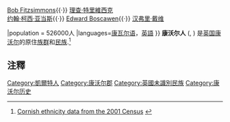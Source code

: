 {{不是|英國人|英格蘭人}}
{{noteTA
|T=zh-cn:康沃尔人; zh-tw:康瓦爾人; zh-hk:康和人;
|1=zh-cn:康沃尔; zh-tw:康瓦爾; zh-hk:康和; 
}}
{{Infobox Ethnic group
|group      = 康沃尔人
|image      = [[File:Famouscornish.jpg|300px]]<br /><div r
style="background-color:#fee8ab"><small>[[Emily_Hobhouse|Emily Hobhouse]]{{·}} [[Bob_Fitzsimmons|Bob Fitzsimmons]]{{·}} [[理查·特里維西克|理查·特里維西克]]<br/>[[约翰·柯西·亚当斯|约翰·柯西·亚当斯]]{{·}} [[Edward_Boscawen|Edward Boscawen]]{{·}} [[汉弗里·戴维|汉弗里·戴维]]</small></div>
|population = 526000人
|languages=[[康瓦尔语|康瓦尔语]]，[[英語|英語]]
}}
'''康沃尔人''' ({{lang-kw|Kernowyon}}, {{lang-en|Cornish people}}) 是[[英国|英国]][[康沃尔|康沃尔]]的原住[[族群_(人类社会)|族群]]和[[民族|民族]].<ref>[http://www.lse.ac.uk/collections/BSPS/annualConference/2006_localgov.htm#generated-subheading3 Cornish ethnicity data from the 2001 Census] {{webarchive|url=https://web.archive.org/web/20090505073357/http://www.lse.ac.uk/collections/BSPS/annualConference/2006_localgov.htm |date=2009-05-05 }} {{en}}</ref>

== 注釋 ==
{{reflist}}
{{民族小作品}}
{{不列颠群岛}}
{{Celtic Nations}}

[[Category:凱爾特人|Category:凱爾特人]]
[[Category:康沃尔郡|Category:康沃尔郡]]
[[Category:英國未識別民族|Category:英國未識別民族]]
[[Category:康沃尔历史|Category:康沃尔历史]]